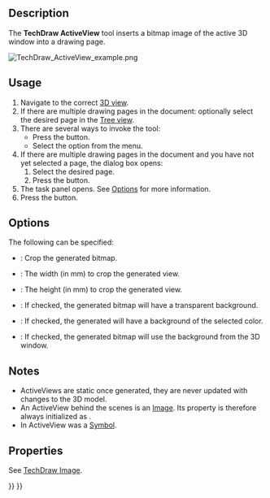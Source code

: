 <languages/>
<translate>

<!--T:19-->
{{Docnav
|[[TechDraw_ProjectShape|ProjectShape]]
|[[TechDraw_DraftView|DraftView]]
|[[TechDraw_Workbench|TechDraw]]
|IconL=TechDraw_ProjectShape.svg
|IconR=TechDraw_DraftView.svg
|IconC=Workbench_TechDraw.svg
}}

<!--T:1-->
{{GuiCommand
|Name=TechDraw  ActiveView
|MenuLocation=TechDraw → Views From Other Workbenches → Insert Active View (3D View)
|Workbenches=[[TechDraw_Workbench|TechDraw]]
|Version=0.19
|SeeAlso=[[TechDraw_Image|TechDraw Image]]
}}

==Description== <!--T:2-->

<!--T:10-->
The '''TechDraw ActiveView''' tool inserts a bitmap image of the active 3D window into a drawing page.

</translate>
[[File:TechDraw_ActiveView_example.png]]
<translate>
<!--T:21-->
{{Caption|A simple view from the 3D model.}}

==Usage== <!--T:3-->

<!--T:12-->
# Navigate to the correct [[3D_view|3D view]].
# If there are multiple drawing pages in the document: optionally select the desired page in the [[Tree_view|Tree view]].
# There are several ways to invoke the tool:
#* Press the {{Button|[[Image:TechDraw_ActiveView.svg|16px]] [[TechDraw_ActiveView|Insert Active View (3D View)]]}} button.
#* Select the {{MenuCommand|TechDraw → Views From Other Workbenches → [[Image:TechDraw_ActiveView.svg|16px]] Insert Active View (3D View)}} option from the menu.
# If there are multiple drawing pages in the document and you have not yet selected a page, the {{MenuCommand|Page Chooser}} dialog box opens:
## Select the desired page.
## Press the {{Button|OK}} button.
# The {{MenuCommand|ActiveView to TD View}} task panel opens. See [[#Options|Options]] for more information.
# Press the {{Button|OK}} button.

== Options == <!--T:23-->

<!--T:24-->
The following can be specified: 

<!--T:25-->
* {{MenuCommand|Crop}}: Crop the generated bitmap.
* {{MenuCommand|Width}}: The width (in mm) to crop the generated view.
* {{MenuCommand|Height}}: The height (in mm) to crop the generated view.
* {{MenuCommand|No Background}}: If checked, the generated bitmap will have a transparent background.
* {{MenuCommand|Solid Background}}: If checked, the generated will have a background of the selected color.
* {{MenuCommand|Use 3d Background}}: If checked, the generated bitmap will use the background from the 3D window.

== Notes == <!--T:7-->

<!--T:13-->
* ActiveViews are static once generated, they are never updated with changes to the 3D model.
* An ActiveView behind the scenes is an [[TechDraw_Image|Image]]. Its {{PropertyData|Scale Type}} property is therefore always initialized as {{Value|Custom}}.
* In {{VersionMinus|0.20}} ActiveView was a [[TechDraw_Symbol|Symbol]].

==Properties== <!--T:5-->

<!--T:22-->
See [[TechDraw_Image#Properties|TechDraw Image]].


<!--T:20-->
{{Docnav
|[[TechDraw_ProjectShape|ProjectShape]]
|[[TechDraw_DraftView|DraftView]]
|[[TechDraw_Workbench|TechDraw]]
|IconL=TechDraw_ProjectShape.svg
|IconR=TechDraw_DraftView.svg
|IconC=Workbench_TechDraw.svg
}}

</translate>
{{TechDraw_Tools_navi{{#translation:}}}}
{{Userdocnavi{{#translation:}}}}